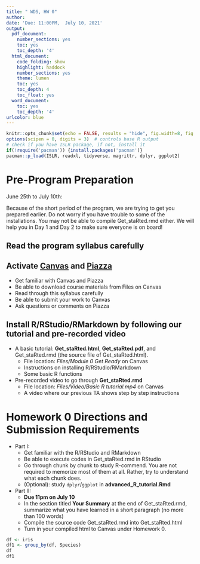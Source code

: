 ```yaml
---
title: " WDS, HW 0"
author:
date: 'Due: 11:00PM,  July 10, 2021'
output:
  pdf_document:
    number_sections: yes
    toc: yes
    toc_depth: '4'
  html_document:
    code_folding: show
    highlight: haddock
    number_sections: yes
    theme: lumen
    toc: yes
    toc_depth: 4
    toc_float: yes
  word_document:
    toc: yes
    toc_depth: '4'
urlcolor: blue
---
```



```r
knitr::opts_chunk$set(echo = FALSE, results = "hide", fig.width=8, fig.height=4)
options(scipen = 0, digits = 3)  # controls base R output
# check if you have ISLR package, if not, install it
if(!require('pacman')) {install.packages('pacman')}
pacman::p_load(ISLR, readxl, tidyverse, magrittr, dplyr, ggplot2)
```


# Pre-Program Preparation

June 25th to July 10th:

Because of the short period of the program, we are trying to get you prepared earlier.  Do not worry if you have trouble to some of the installations. You may not be able to compile Get_staRted.rmd either. We will help you in Day 1 and Day 2 to make sure everyone is on board!


## Read the program syllabus carefully

## Activate [Canvas](https://whartononline.upenn.edu/courses/688) and [Piazza](https://piazza.com/wharton.upenn/summer2021/2021datascience)

* Get familiar with Canvas and Piazza
* Be able to download course materials from Files on Canvas
* Read through this syllabus carefully
* Be able to submit your work to Canvas
* Ask questions or comments on Piazza

## Install R/RStudio/RMarkdown by following our tutorial and pre-recorded video

* A basic tutorial: **Get_staRted.html**, **Get_staRted.pdf**, and Get_staRted.rmd (the source file of Get_staRted.html).
  - File location: *Files/Module 0 Get Ready* on Canvas
  - Instructions on installing R/RStudio/RMarkdown
  - Some basic R functions
  
* Pre-recorded video to go through **Get_staRted.rmd** 
  - File location: *Files/Video/Basic R tutorial.mp4* on Canvas
  - A video where our previous TA shows step by step instructions
  
# Homework 0 Directions and Submission Requirements

* Part I:
  * Get familiar with the R/RStudio and RMarkdown
  * Be able to execute codes in Get_staRted.rmd in RStudio
  * Go through chunk by chunk to study R-commend. You are not required to memorize most of them at all. Rather, try to understand what each chunk does. 
  * (Optional): study `dplyr`/`ggplot` in **advanced_R_tutorial.Rmd**
  
* Part II:
  * **Due 11pm on July 10**
  * In the section titled **Your Summary** at the end of Get_staRted.rmd, summarize what you have learned in a short paragraph (no more than 100 words)
  * Compile the source code Get_staRted.rmd into Get_staRted.html
  * Turn in your compiled html to Canvas under Homework 0.
  
```r
df <- iris
df1 <- group_by(df, Species)
df
df1
```




